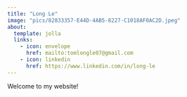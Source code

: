 ```yaml
---
title: "Long Le"
image: "pics/82833357-E44D-4AB5-8227-C1018AF0AC2D.jpeg"
about:
  template: jolla
  links:
    - icon: envelope
      href: mailto:tomlongle07@gmail.com
    - icon: linkedin
      href: https://www.linkedin.com/in/long-le
---
```


Welcome to my website!

